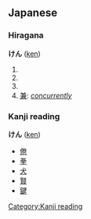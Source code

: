 == Japanese ==          
{{ja-attention|Hiragana header should be replaced with POS header|key=p}}
===Hiragana===  
{{ja-attention|needs POS template to categorize|key=c|tcat=hiragana}}
'''けん''' ([[ken]])
# {{japdef|剣|[[sword]]}}
# {{japdef|県|[[prefecture]]}}
# {{japdef|間|(''architecture'') [[interval]], [[space]] of piller; (''length unit'') about 1.8 metre.}}
# [[兼]]: ''[[concurrently]]''


===Kanji reading===
[[Category:Kanji reading]]
'''けん''' ([[ken]])
* [[倦]]
* [[拳]]
* [[犬]]
* [[賢]]
* [[鍵]]